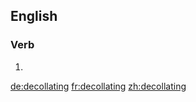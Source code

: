 ==English==

===Verb===
{{head|en}}

# {{present participle of|decollate}}

[[de:decollating]]
[[fr:decollating]]
[[zh:decollating]]
